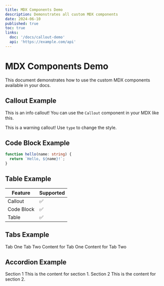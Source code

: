 ```yaml
---
title: MDX Components Demo
description: Demonstrates all custom MDX components
date: 2024-06-10
published: true
toc: true
links:
  doc: '/docs/callout-demo'
  api: 'https://example.com/api'
---
```


# MDX Components Demo

This document demonstrates how to use the custom MDX components available in your docs.

## Callout Example

<Callout type="info">This is an info callout! You can use the `Callout` component in your MDX like this.</Callout>

<Callout type="warning">This is a warning callout! Use `type` to change the style.</Callout>

## Code Block Example

```ts
function hello(name: string) {
  return `Hello, ${name}!`;
}
```

## Table Example

| Feature    | Supported |
| ---------- | --------- |
| Callout    | ✅        |
| Code Block | ✅        |
| Table      | ✅        |

## Tabs Example

<Tabs>
  <TabsList>
    <TabsTrigger value="one">Tab One</TabsTrigger>
    <TabsTrigger value="two">Tab Two</TabsTrigger>
  </TabsList>
  <TabsContent value="one">Content for Tab One</TabsContent>
  <TabsContent value="two">Content for Tab Two</TabsContent>
</Tabs>

## Accordion Example

<Accordion type="single" collapsible>
  <AccordionItem value="item-1">
    <AccordionTrigger>Section 1</AccordionTrigger>
    <AccordionContent>This is the content for section 1.</AccordionContent>
  </AccordionItem>
  <AccordionItem value="item-2">
    <AccordionTrigger>Section 2</AccordionTrigger>
    <AccordionContent>This is the content for section 2.</AccordionContent>
  </AccordionItem>
</Accordion>
